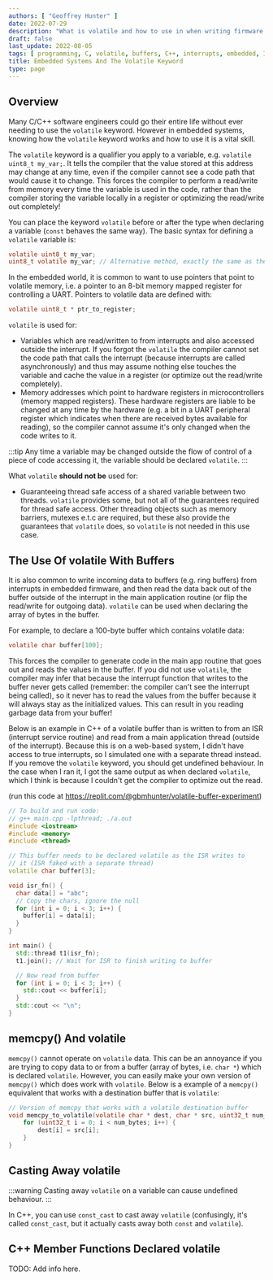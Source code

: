 ```yaml
---
authors: [ "Geoffrey Hunter" ]
date: 2022-07-29
description: "What is volatile and how to use in when writing firmware for embedded systems."
draft: false
last_update: 2022-08-05
tags: [ programming, C, volatile, buffers, C++, interrupts, embedded, ISR ]
title: Embedded Systems And The Volatile Keyword
type: page
---
```


<WarningIsNotes />

## Overview

Many C/C++ software engineers could go their entire life without ever needing to use the `volatile` keyword. However in embedded systems, knowing how the `volatile` keyword works and how to use it is a vital skill.

The `volatile` keyword is a qualifier you apply to a variable, e.g. `volatile uint8_t my_var;`. It tells the compiler that the value stored at this address may change at any time, even if the compiler cannot see a code path that would cause it to change. This forces the compiler to perform a read/write from memory every time the variable is used in the code, rather than the compiler storing the variable locally in a register or optimizing the read/write out completely!

You can place the keyword `volatile` before or after the type when declaring a variable (`const` behaves the same way). The basic syntax for defining a `volatile` variable is:

```c
volatile uint8_t my_var;
uint8_t volatile my_var; // Alternative method, exactly the same as the line above
```

In the embedded world, it is common to want to use pointers that point to volatile memory, i.e. a pointer to an 8-bit memory mapped register for controlling a UART. Pointers to volatile data are defined with:

```c
volatile uint8_t * ptr_to_register;
```

`volatile` is used for:

* Variables which are read/written to from interrupts and also accessed outside the interrupt. If you forgot the `volatile` the compiler cannot set the code path that calls the interrupt (because interrupts are called asynchronously) and thus may assume nothing else touches the variable and cache the value in a register (or optimize out the read/write completely).
* Memory addresses which point to hardware registers in microcontrollers (memory mapped registers). These hardware registers are liable to be changed at any time by the hardware (e.g. a bit in a UART peripheral register which indicates when there are received bytes available for reading), so the compiler cannot assume it's only changed when the code writes to it.

:::tip
Any time a variable may be changed outside the flow of control of a piece of code accessing it, the variable should be declared `volatile`.
:::

What `volatile` **should not be** used for:

* Guaranteeing thread safe access of a shared variable between two threads. `volatile` provides some, but not all of the guarantees required for thread safe access. Other threading objects such as memory barriers, mutexes e.t.c are required, but these also provide the guarantees that `volatile` does, so `volatile` is not needed in this use case.

## The Use Of volatile With Buffers 

It is also common to write incoming data to buffers (e.g. ring buffers) from interrupts in embedded firmware, and then read the data back out of the buffer outside of the interrupt in the main application routine (or flip the read/write for outgoing data). `volatile` can be used when declaring the array of bytes in the buffer.

For example, to declare a 100-byte buffer which contains volatile data:

```c
volatile char buffer[100];
```

This forces the compiler to generate code in the main app routine that goes out and reads the values in the buffer. If you did not use `volatile`, the compiler may infer that because the interrupt function that writes to the buffer never gets called (remember: the compiler can't see the interrupt being called), so it never has to read the values from the buffer because it will always stay as the initialized values. This can result in you reading garbage data from your buffer!

Below is an example in C++ of a volatile buffer than is written to from an ISR (interrupt service routine) and read from a main application thread (outside of the interrupt). Because this is on a web-based system, I didn't have access to true interrupts, so I simulated one with a separate thread instead. If you remove the `volatile` keyword, you should get undefined behaviour. In the case when I ran it, I got the same output as when declared `volatile`, which I think is because I couldn't get the compiler to optimize out the read.

(run this code at https://replit.com/@gbmhunter/volatile-buffer-experiment)

```c++
// To build and run code:
// g++ main.cpp -lpthread; ./a.out
#include <iostream>
#include <memory>
#include <thread>

// This buffer needs to be declared volatile as the ISR writes to
// it (ISR faked with a separate thread)
volatile char buffer[3];

void isr_fn() {
  char data[] = "abc";
  // Copy the chars, ignore the null
  for (int i = 0; i < 3; i++) {
    buffer[i] = data[i];
  }
}

int main() {
  std::thread t1(isr_fn);
  t1.join(); // Wait for ISR to finish writing to buffer

  // Now read from buffer
  for (int i = 0; i < 3; i++) {
    std::cout << buffer[i];
  }
  std::cout << "\n";
}
```

## memcpy() And volatile

`memcpy()` cannot operate on `volatile` data. This can be an annoyance if you are trying to copy data to or from a buffer (array of bytes, i.e. `char *`) which is declared `volatile`. However, you can easily make your own version of `memcpy()` which does work with `volatile`. Below is a example of a `memcpy()` equivalent that works with a destination buffer that is `volatile`:

```c
// Version of memcpy that works with a volatile destination buffer
void memcpy_to_volatile(volatile char * dest, char * src, uint32_t num_bytes) {
    for (uint32_t i = 0; i < num_bytes; i++) {
        dest[i] = src[i];
    }
}
```

## Casting Away volatile

:::warning
Casting away `volatile` on a variable can cause undefined behaviour.
:::

In C++, you can use `const_cast` to cast away `volatile` (confusingly, it's called `const_cast`, but it actually casts away both `const` and `volatile`).

## C++ Member Functions Declared volatile

TODO: Add info here.
